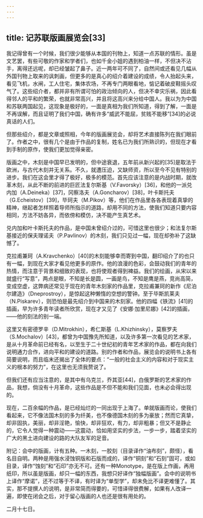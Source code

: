 ```yaml
---
---
---
```

title: 记苏联版画展览会[33]
---




我记得曾有一个时候，我们很少能够从本国的刊物上，知道一点苏联的情形。虽是文艺罢，有些可敬的作家和学者们，也如千金小姐的遇到柏油一样，不但决不沾手，离得还远呢，却已经皱起了鼻子。近一两年可不同了，自然间或还看见几幅从外国刊物上取来的讽刺画，但更多的是真心的绍介着建设的成绩，令人抬起头来，看见飞机，水闸，工人住宅，集体农场，不再专门两眼看地，惦记着破皮鞋摇头叹气了。这些绍介者，都并非有所谓可怕的政治倾向的人，但决不幸灾乐祸，因此看得邻人的平和的繁荣，也就非常高兴，并且将这高兴来分给中国人。我以为为中国和苏联两国起见，这现象是极好的，一面是真相为我们所知道，得到了解，一面是不再误解，而且证明了我们中国，确有许多“威武不能屈，贫贱不能移”[34]的必说真话的人们。

但那些绍介，都是文章或照相，今年的版画展览会，却将艺术直接陈列在我们眼前了。作者之中，很有几个是由于作品的复制，姓名已为我们所熟识的，但现在才看到手制的原作，使我们更加觉得亲密。

版画之中，木刻是中国早已发明的，但中途衰退，五年前从新兴起的[35]是取法于欧洲，与古代木刻并无关系。不久，就遭压迫，又缺师资，所以至今不见有特别的进步。我们在这会里才得了极好，极多的模范。首先应该注意的是内战时期，就改革木刻，从此不断的前进的巨匠法复尔斯基（V.Favorsky）[36]，和他的一派兑内加（A.Deineka）[37]，冈察洛夫（A.Goncharov）[38]，叶卡斯托夫（G.Echeistov）[39]，毕珂夫（M.Pikov）等，他们在作品里各各表现着真挚的精神，继起者怎样照着导师所指示的道路，却用不同的方法，使我们知道只要内容相同，方法不妨各异，而依傍和模仿，决不能产生真艺术。

兑内加和叶卡斯托夫的作品，是中国未曾绍介过的，可惜这里也很少；和法复尔斯基接近的保夫理诺夫（P.Pavlinov）的木刻，我们只见过一幅，现在却弥补了这缺憾了。

克拉甫兼珂（A.Kravchenko）[40]的木刻能够幸而寄到中国，翻印绍介了的也只有一幅，到现在大家才看见他更多的原作。他的浪漫的色彩，会鼓动我们的青年的热情，而注意于背景和细致的表现，也将使观者得到裨益。我们的绘画，从宋以来就盛行“写意”，两点是眼，不知是长是圆，一画是鸟，不知是鹰是燕，竞尚高简，变成空虚，这弊病还常见于现在的青年木刻家的作品里，克拉甫兼珂的新作《尼泊尔建造》（Dneprostroy），是惊起这种懒惰的空想的警钟。至于毕斯凯莱夫（N.Piskarev），则恐怕是最先绍介到中国来的木刻家。他的四幅《铁流》[41]的插画，早为许多青年读者所欣赏，现在才又见了《安娜·加里尼娜》[42]的插画，——他的刻法的别一端。

这里又有密德罗辛（D.Mitrokhin），希仁斯基（L.Khizhinsky），莫察罗夫（S.Mochalov）[43]，都曾为中国豫先所知道，以及许多第一次看见的艺术家，是从十月革命前已经有名，以至生于二十世纪初的青年艺术家的作品，都在向我们说明通力合作，进向平和的建设的道路。别的作者和作品，展览会的说明书上各有简要说明，而且临末还揭出了全体的要点：“一般的社会主义的内容和对于现实主义的根本的努力”，在这里也无须我赘说了。

但我们还有应当注意的，是其中有乌克兰，乔其亚[44]，白俄罗斯的艺术家的作品，我想，倘没有十月革命，这些作品是不但不能和我们见面，也未必会得出现的。

现在，二百余幅的作品，是已经灿烂的一同出现于上海了。单就版画而论，使我们看起来，它不像法国木刻的多为纤美，也不像德国木刻的多为豪放；然而它真挚，却非固执，美丽，却非淫艳，愉快，却非狂欢，有力，却非粗暴；但又不是静止的，它令人觉得一种震动——这震动，恰如用坚实的步法，一步一步，踏着坚实的广大的黑土进向建设的路的大队友军的足音。

附记：会中的版画，计有五种。一木刻，一胶刻（目录译作“油布刻”，颇怪），看名目自明。两种是用强水浸蚀铜版和石版而成的，译作“铜刻”和“石刻”固可，或如目录，译作“蚀刻”和“石印”亦无不可。还有一种Monotype，是在版上作画，再用纸印，所以虽是版画，却只一幅的东西，我想只好译作“独幅版画”。会中的说明书上译作“摩诺”，还不过等于不译，有时译为“单型学”，却未免比不译更难懂了。其实，那不提撰人的说明，是非常简而得要的，可惜译得很费解，如果有人改译一遍，即使在闭会之后，对于留心版画的人也还是很有用处的。

二月十七日。